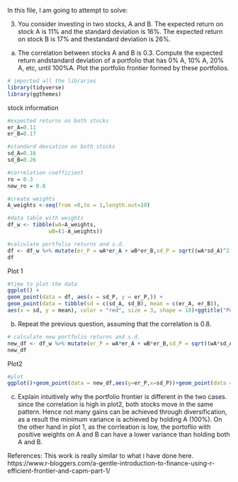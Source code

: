 In this file, I am going to attempt to solve:

3.  You consider investing in two stocks, A and B. The expected return on stock A is 11% and the standard deviation is 16%.  The expected return on stock B is 17% and thestandard deviation is 26%.
  (a)  The correlation between stocks A and B is 0.3.  Compute the expected return andstandard deviation of a portfolio that has 0% A, 10% A, 20% A, etc, until 100%A. Plot the portfolio frontier formed by these portfolios.
```r
# imported all the libraries
library(tidyverse)
library(ggthemes)
```

stock information
```r
#expected returns on both stocks
er_A=0.11
er_B=0.17

#standard deviation on both stocks
sd_A=0.16
sd_B=0.26

#correlation coefficient
ro = 0.3
new_ro = 0.8

#create weights
A_weights <-seq(from =0,to = 1,length.out=10)

#data table with weights
df_w <- tibble(wA=A_weights,
             wB=(1-A_weights))

#calculate portfolio returns and s.d.
df <- df_w %>% mutate(er_P = wA*er_A + wB*er_B,sd_P = sqrt((wA*sd_A)^2 + (wB*sd_B)^2 + 2*ro*wA*wB*sd_A*sd_B))
df

```
Plot 1
```r
#time to plot the data
ggplot() +
geom_point(data = df, aes(x = sd_P, y = er_P,)) +
geom_point(data = tibble(sd = c(sd_A, sd_B), mean = c(er_A, er_B)),
aes(x = sd, y = mean), color = "red", size = 3, shape = 18)+ggtitle("Portfolio returns",subtitle = "ro = 0.3") +xlab("standard deviation of the portfolio")+ylab("expected return of the portfolio")+scale_y_continuous()+scale_x_continuous()+theme_economist()
```
 (b)  Repeat the previous question, assuming that the correlation is 0.8.
```r
# calculate new portfolio returns and s.d.
new_df <- df_w %>% mutate(er_P = wA*er_A + wB*er_B,sd_P = sqrt((wA*sd_A)^2 + (wB*sd_B)^2 + 2*new_ro*wA*wB*sd_A*sd_B))
new_df

```
Plot2
```r
#plot 
ggplot()+geom_point(data = new_df,aes(y=er_P,x=sd_P))+geom_point(data = tibble(sd =c(sd_A,sd_B),mean = c(er_A,er_B)),aes(x=sd,y=mean),color = "red",size=3,shape=18)+ggtitle("Portfolio returns",subtitle = "ro = 0.8")+xlab("standard deviation")+ylab("expected returns")+scale_y_continuous()+scale_x_continuous()+theme_economist()
```
(c)  Explain intuitively why the portfolio frontier is different in the two cases.
since the correlation is high in plot2, both stocks move in the same pattern. Hence not many gains can be achieved through diversification, as a result the minimum variance is achieved by holding A (100%). On the other hand in plot 1, as the corrleation is low, the portoflio with positive weights on A and B can have a lower variance than holding both A and B.

References:
This work is really similar to what i have done here.
https://www.r-bloggers.com/a-gentle-introduction-to-finance-using-r-efficient-frontier-and-capm-part-1/